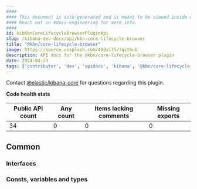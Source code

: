 ```yaml
---
####
#### This document is auto-generated and is meant to be viewed inside our experimental, new docs system.
#### Reach out in #docs-engineering for more info.
####
id: kibKbnCoreLifecycleBrowserPluginApi
slug: /kibana-dev-docs/api/kbn-core-lifecycle-browser
title: "@kbn/core-lifecycle-browser"
image: https://source.unsplash.com/400x175/?github
description: API docs for the @kbn/core-lifecycle-browser plugin
date: 2024-04-23
tags: ['contributor', 'dev', 'apidocs', 'kibana', '@kbn/core-lifecycle-browser']
---
```




Contact [@elastic/kibana-core](https://github.com/orgs/elastic/teams/kibana-core) for questions regarding this plugin.

**Code health stats**

| Public API count  | Any count | Items lacking comments | Missing exports |
|-------------------|-----------|------------------------|-----------------|
| 34 | 0 | 0 | 0 |

## Common

### Interfaces
<DocDefinitionList data={kbnCoreLifecycleBrowserObj.common.interfaces}/>

### Consts, variables and types
<DocDefinitionList data={kbnCoreLifecycleBrowserObj.common.misc}/>

